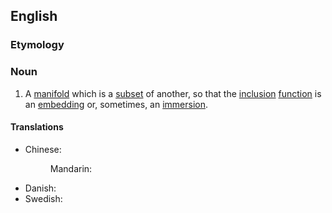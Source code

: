 ==English==
{{wikipedia}}

===Etymology===
{{prefix|en|sub|manifold}}

===Noun===
{{en-noun}}

# {{lb|en|topology}} A [[manifold]] which is a [[subset]] of another, so that the [[inclusion]] [[function]] is an [[embedding]] or, sometimes, an [[immersion]].

====Translations====
{{trans-top|manifold which is a subset of another}}
* Chinese:
*: Mandarin: {{t|cmn|子流形|tr=zǐ liúxíng|sc=Hani}}
{{trans-mid}}
* Danish: {{t|da|delmangfoldighed|c}}
* Swedish: {{t|sv|delmångfald|c}}
{{trans-bottom}}